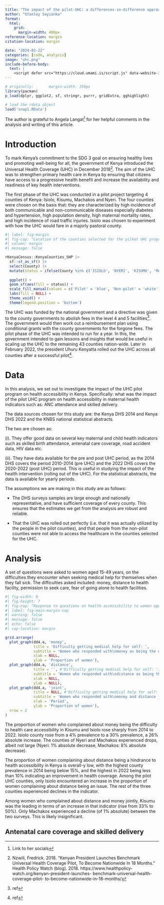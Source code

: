 ```yaml
---
title: "The impact of the pilot-UHC: a differences-in-difference approach"
author: "Stanley Sayianka"
format:
  html:
    grid:
      margin-width: 400px
reference-location: margin
citation-location: margin

date: "2024-03-22"
categories: [code, analysis]
image: "uhc.png"
include-before-body:
  text: |
    <script defer src="https://cloud.umami.is/script.js" data-website-id="e2626c70-2118-4fa1-bf3c-49552f9b4ccf"></script>
---
```


```r
# originally:       margin-width: 350px
library(pacman)
p_load(dplyr, ggplot2, sf, stringr, purrr, gridExtra, gghighlight)

# load the rdata object
load('snap1.RData')
```


The author is grateful to Angela Langat^[Link to her socials] for her helpful comments in the analysis and writing of this article.

# Introduction

To mark Kenya's commitment to the SDG 3 goal on ensuring healthy lives and promoting well-being for all, the government of Kenya introduced the Universal Health Coverage (UHC) in December 2018^[Nzwili, Fredrick. 2018. “Kenyan President Launches Benchmark Universal Health Coverage Pilot, To Become Nationwide In 18 Months.” Health Policy Watch (blog). 2018. https://www.healthpolicy- watch.org/kenyan-president-launches- benchmark-universal-health-coverage-pilot- to-become-nationwide-in-18-months/]. The aim of the UHC was to strengthen primary health care in Kenya by ensuring that citizens have access to a progressive health benefit and increase the availability and readiness of key health interventions. 

The first phase of the UHC was conducted in a pilot project targeting 4 counties of Kenya: Isiolo, Kisumu, Machakos and Nyeri. The four counties were chosen on the basis that: they are characterized by high incidence of both communicable and non-communicable diseases especially diabetes and hypertension, high population density, high maternal mortality rates, and high incidence of road traffic injuries. Isiolo was chosen to experiment with how the UHC would fare in a majorly pastoral county.

```r
#| label: fig-margin
#| fig-cap: "Location of the counties selected for the pilkot UHC program"
#| column: margin
#| message: false

rKenyaCensus::KenyaCounties_SHP |>
  sf::st_as_sf() |>
  select(County) |>
  mutate(status = ifelse(County %in% c('ISIOLO', 'NYERI', 'KISUMU', 'MACHAKOS'), 'Pilot', 'Non-pilot')) |>
  
  ggplot() + 
  geom_sf(aes(fill = status)) + 
  scale_fill_manual(values = c('Pilot' = 'blue', 'Non-pilot' = 'white')) +
  labs(fill = NULL) + 
  theme_void() + 
  theme(legend.position = 'bottom')

```

The UHC was funded by the national government and a directive was given to the county governments to abolish fees in the level 4 and 5 facilities^[ref]. The government would then work out a reimbursement plan using conditional grants with the county governments for the forgone fees. The pilot phase of the UHC was intended to run for a year. In this, the government intended to gain lessons and insights that would be useful in scaling up the UHC to the remaining 43 counties nation-wide. Later in February 2022, the president Uhuru Kenyatta rolled out the UHC across all counties after a successful pilot^[ref].

# Data

In this analysis, we set out to investigate the impact of the UHC pilot program on health accessibility in Kenya. Specifically: what was the impact of the pilot UHC program on health accessibility in maternal health indicators such as: ANC attendance and skilled delivery.

The data sources chosen for this study are: the Kenya DHS 2014 and Kenya DHS 2022 and the KNBS national statistical abstracts. 

The two are chosen as: 

(i). They offer good data on several key maternal and child health indicators such as skilled birth attendance, antenatal care coverage, road accident data, HIV data etc.

(ii). They have data available for the pre and post UHC period, as the 2014 DHS covers the period 2010-2014 (pre UHC) and the 2022 DHS covers the 2020-2022 (post UHC) period. This is useful in studying the impact of the health intervention (rolling out of the UHC). For the statistical abstracts, the data is available for yearly periods.

The assumptions we are making in this study are as follows:

- The DHS surveys samples are large enough and nationally representative, and have sufficient coverage of every county. This ensures that the estimates we get from the analysis are robust and reliable. 

- That the UHC was rolled out perfectly (i.e. that it was actually utilized by the people in the pilot counties), and that people from the non-pilot counties were not able to access the healthcare in the counties selected for the UHC.



# Analysis

A set of questions were asked to women aged 15-49 years, on the difficulties they encounter when seeking medical help for themselves when they fall sick. The difficulties asked included: money, distance to health facility, permission to seek care, fear of going alone to health facilities.


```r
#| fig-width: 8
#| fig-height: 7
#| fig-cap: "Response to questions on health accessibility to women aged 15-49 years. The pilot UHC counties are highlighted in labelled ocolors while the rest of the non-poilot counties are represented with the gray lines."
#| label: fig-main-margin-cap
#| warning: false
#| message: false
#| echo: false
#| cap-location: margin

grid.arrange(
  plot_graph(dd4.a, 'money', 
             title = 'Difficulty getting medical help for self: ',
             subtitle = 'Women who responded with\nmoney as being the only factor.',
             xlab = NULL,
             ylab = 'Proportion of women'),
  plot_graph(dd4.a, 'distance', 
             title = '', #'Difficulty getting medical help for self: ',
             subtitle = 'Women who responded with\ndistance as being the only factor.',
             xlab = NULL,
             ylab = NULL),
  plot_graph(dd4.a, 'joint', 
             title = NULL, #'Difficulty getting medical help for self: ',
             subtitle = 'Women who responded with\nmoney and distance jointly.',
             xlab = 'Period',
             ylab = 'Proportion of women'),
  nrow = 2
)
```

The proportion of women who complained about money being the difficulty to health care accessibility in Kisumu and Isiolo rose sharply from 2014 to 2022. Isiolo county rose from a 4% prevalence to a 30% prevalence, a 26% absolute increase. The counties of Nyeri and Machakos experienced drops, albeit not large (Nyeri: 1% absolute decrease, Machakos: 8% absolute decrease).

The proportion of women complaining about distance being a hindrance to health accessibility in Kenya is overall-y low, with the highest county prevalence in 2014 being below 15%, and the highest in 2022 being less than 10% indicating an improvement in health coverage. Among the pilot UHC counties, only Isiolo encountered an increase in the proportion of women complaining about distance being an issue. The rest of the three counties experienced declines in the indicator.

Among women who complained about distance and money jointly, Kisumu was the leading in terms of an increase in that indicator (rise from 33% to 50%). Only Machakos experienced a decline (of 1% absolute) between the two surveys. This is likely insignificant.


## Antenatal care coverage and skilled delivery










